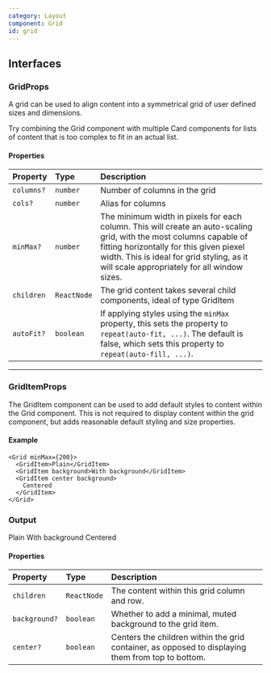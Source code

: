 ```yaml
---
category: Layout
component: Grid
id: grid
---
```


## Interfaces

### GridProps

A grid can be used to align content into a symmetrical grid of user defined sizes and dimensions.

<Hint>
  Try combining the Grid component with multiple Card components for lists of
  content that is too complex to fit in an actual list.
</Hint>

#### Properties

| Property   | Type        | Description                                                                                                                                                                                                                                                 |
| :--------- | :---------- | :---------------------------------------------------------------------------------------------------------------------------------------------------------------------------------------------------------------------------------------------------------- |
| `columns?` | `number`    | Number of columns in the grid                                                                                                                                                                                                                               |
| `cols?`    | `number`    | Alias for columns                                                                                                                                                                                                                                           |
| `minMax?`  | `number`    | The minimum width in pixels for each column. This will create an auto-scaling grid, with the most columns capable of fitting horizontally for this given piexel width. This is ideal for grid styling, as it will scale appropriately for all window sizes. |
| `children` | `ReactNode` | The grid content takes several child components, ideal of type GridItem                                                                                                                                                                                     |
| `autoFit?` | `boolean`   | If applying styles using the `minMax` property, this sets the property to `repeat(auto-fit, ...)`. The default is false, which sets this property to `repeat(auto-fill, ...)`.                                                                              |

---

### GridItemProps

The GridItem component can be used to add default styles to content within the Grid component. This is not required to display content within the grid component, but adds reasonable default styling and size properties.

#### Example

```tsx
<Grid minMax={200}>
  <GridItem>Plain</GridItem>
  <GridItem background>With background</GridItem>
  <GridItem center background>
    Centered
  </GridItem>
</Grid>
```

### Output

<Grid minMax={200}>
  <GridItem>Plain</GridItem>
  <GridItem background>With background</GridItem>
  <GridItem center>Centered</GridItem>
</Grid>

#### Properties

| Property      | Type        | Description                                                                                       |
| :------------ | :---------- | :------------------------------------------------------------------------------------------------ |
| `children`    | `ReactNode` | The content within this grid column and row.                                                      |
| `background?` | `boolean`   | Whether to add a minimal, muted background to the grid item.                                      |
| `center?`     | `boolean`   | Centers the children within the grid container, as opposed to displaying them from top to bottom. |

